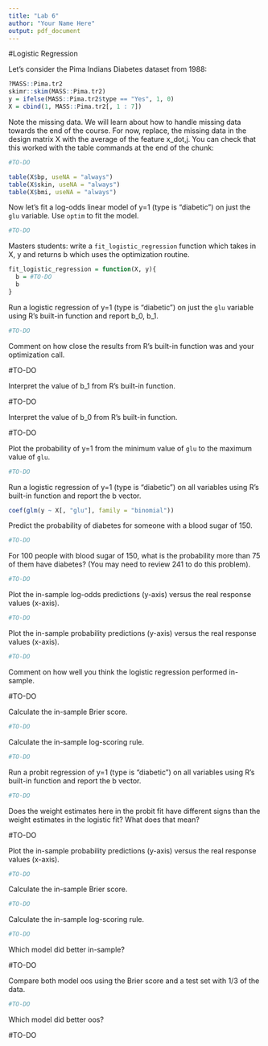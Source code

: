 ```yaml
---
title: "Lab 6"
author: "Your Name Here"
output: pdf_document
---
```




#Logistic Regression

Let's consider the Pima Indians Diabetes dataset from 1988:

```r
?MASS::Pima.tr2
skimr::skim(MASS::Pima.tr2)
y = ifelse(MASS::Pima.tr2$type == "Yes", 1, 0)
X = cbind(1, MASS::Pima.tr2[, 1 : 7])
```

Note the missing data. We will learn about how to handle missing data towards the end of the course. For now, replace, the missing data in the design matrix X with the average of the feature x_dot,j. You can check that this worked with the table commands at the end of the chunk:

```r
#TO-DO

table(X$bp, useNA = "always")
table(X$skin, useNA = "always")
table(X$bmi, useNA = "always")
```

Now let's fit a log-odds linear model of y=1 (type is "diabetic") on just the `glu` variable. Use `optim` to fit the model.

```r
#TO-DO
```

Masters students: write a `fit_logistic_regression` function which takes in X, y and returns b which uses the optimization routine.

```r
fit_logistic_regression = function(X, y){
  b = #TO-DO
  b
}
```

Run a logistic regression of y=1 (type is "diabetic") on just the `glu` variable using R's built-in function and report b_0, b_1.

```r
#TO-DO
```

Comment on how close the results from R's built-in function was and your optimization call.

#TO-DO

Interpret the value of b_1 from R's built-in function.

#TO-DO

Interpret the value of b_0 from R's built-in function.

#TO-DO

Plot the probability of y=1 from the minimum value of `glu` to the maximum value of `glu`.

```r
#TO-DO
```

Run a logistic regression of y=1 (type is "diabetic") on all variables using R's built-in function and report the b vector.

```r
coef(glm(y ~ X[, "glu"], family = "binomial"))
```
Predict the probability of diabetes for someone with a blood sugar of 150.

```r
#TO-DO
```

For 100 people with blood sugar of 150, what is the probability more than 75 of them have diabetes? (You may need to review 241 to do this problem).

```r
#TO-DO
```

Plot the in-sample log-odds predictions (y-axis) versus the real response values (x-axis).

```r
#TO-DO
```

Plot the in-sample probability predictions (y-axis) versus the real response values (x-axis).

```r
#TO-DO
```

Comment on how well you think the logistic regression performed in-sample.

#TO-DO

Calculate the in-sample Brier score.

```r
#TO-DO
```

Calculate the in-sample log-scoring rule.

```r
#TO-DO
```


Run a probit regression of y=1 (type is "diabetic") on all variables using R's built-in function and report the b vector.


```r
#TO-DO
```

Does the weight estimates here in the probit fit have different signs than the weight estimates in the logistic fit? What does that mean?

#TO-DO

Plot the in-sample probability predictions (y-axis) versus the real response values (x-axis).

```r
#TO-DO
```

Calculate the in-sample Brier score.

```r
#TO-DO
```

Calculate the in-sample log-scoring rule.

```r
#TO-DO
```

Which model did better in-sample?

#TO-DO

Compare both model oos using the Brier score and a test set with 1/3 of the data.

```r
#TO-DO
```

Which model did better oos?

#TO-DO


